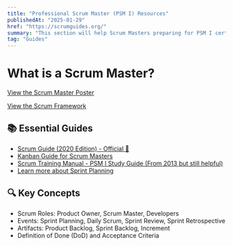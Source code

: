 ```yaml
---
title: "Professional Scrum Master (PSM I) Resources"
publishedAt: "2025-01-29"
href: "https://scrumguides.org/"
summary: "This section will help Scrum Masters preparing for PSM I certification and those actively coaching teams."
tag: "Guides"
---
```


# What is a Scrum Master?

[View the Scrum Master Poster](../pdf/ScrumMasterPoster.pdf)

[View the Scrum Framework](../pdf/ScrumFramework.pdf)

## **📚 Essential Guides**
* [Scrum Guide (2020 Edition) - Official 📖](https://scrumguides.org/scrum-guide.html)
* [Kanban Guide for Scrum Masters](../pdf/KanbanGuide.pdf)
* [Scrum Training Manual - PSM I Study Guide (From 2013 but still helpful)](../pdf/scrum-training-manual.pdf)
* [Learn more about Sprint Planning](https://www.scrum.org/learning-series/sprint-planning/)

## **🔍 Key Concepts**

- Scrum Roles: Product Owner, Scrum Master, Developers
- Events: Sprint Planning, Daily Scrum, Sprint Review, Sprint Retrospective
- Artifacts: Product Backlog, Sprint Backlog, Increment
- Definition of Done (DoD) and Acceptance Criteria


